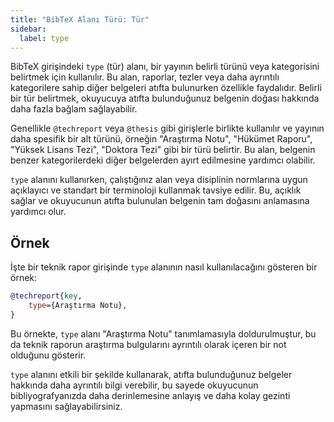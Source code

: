 ```yaml
---
title: "BibTeX Alanı Türü: Tür"
sidebar:
  label: type
---
```



BibTeX girişindeki `type` (tür) alanı, bir yayının belirli türünü veya kategorisini belirtmek için kullanılır. Bu alan, raporlar, tezler veya daha ayrıntılı kategorilere sahip diğer belgeleri atıfta bulunurken özellikle faydalıdır. Belirli bir tür belirtmek, okuyucuya atıfta bulunduğunuz belgenin doğası hakkında daha fazla bağlam sağlayabilir.

<CiteDrive />

Genellikle `@techreport` veya `@thesis` gibi girişlerle birlikte kullanılır ve yayının daha spesifik bir alt türünü, örneğin "Araştırma Notu", "Hükümet Raporu", "Yüksek Lisans Tezi", "Doktora Tezi" gibi bir türü belirtir. Bu alan, belgenin benzer kategorilerdeki diğer belgelerden ayırt edilmesine yardımcı olabilir.

`type` alanını kullanırken, çalıştığınız alan veya disiplinin normlarına uygun açıklayıcı ve standart bir terminoloji kullanmak tavsiye edilir. Bu, açıklık sağlar ve okuyucunun atıfta bulunulan belgenin tam doğasını anlamasına yardımcı olur.

## Örnek

İşte bir teknik rapor girişinde `type` alanının nasıl kullanılacağını gösteren bir örnek:

```bibtex
@techreport{key,
    type={Araştırma Notu},
}
```

Bu örnekte, `type` alanı "Araştırma Notu" tanımlamasıyla doldurulmuştur, bu da teknik raporun araştırma bulgularını ayrıntılı olarak içeren bir not olduğunu gösterir.

`type` alanını etkili bir şekilde kullanarak, atıfta bulunduğunuz belgeler hakkında daha ayrıntılı bilgi verebilir, bu sayede okuyucunun bibliyografyanızda daha derinlemesine anlayış ve daha kolay gezinti yapmasını sağlayabilirsiniz.